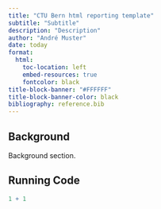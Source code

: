 ```yaml
---
title: "CTU Bern html reporting template"
subtitle: "Subtitle"
description: "Description"
author: "André Muster"
date: today
format:
  html:
    toc-location: left
    embed-resources: true
    fontcolor: black
title-block-banner: "#FFFFFF"
title-block-banner-color: black
bibliography: reference.bib
---
```


<style>

.quarto-title-block .quarto-title-banner {
  background-image: url(_extensions/MoserGitHub/qmd-ctuhtml/ub_Logo_english_2019_RGB_wb.png);
  background-size: 300px;
  background-position: right;
  background-repeat: no-repeat;
  padding-left: 0px;
  background-origin: content-box;
}

</style>


## Background

Background section.

## Running Code

```r
1 + 1
```